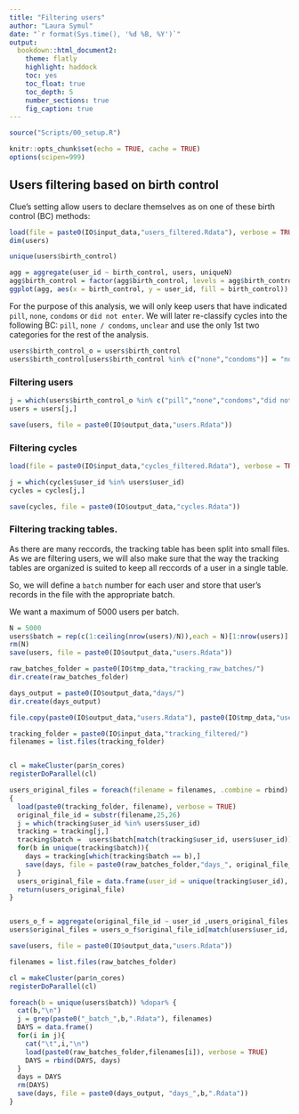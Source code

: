 ```yaml
---
title: "Filtering users"
author: "Laura Symul"
date: "`r format(Sys.time(), '%d %B, %Y')`"
output: 
  bookdown::html_document2: 
    theme: flatly
    highlight: haddock
    toc: yes
    toc_float: true
    toc_depth: 5
    number_sections: true
    fig_caption: true
---
```




```r
source("Scripts/00_setup.R")
```


```r
knitr::opts_chunk$set(echo = TRUE, cache = TRUE)
options(scipen=999)
```


## Users filtering based on birth control

Clue's setting allow users to declare themselves as on one of these birth control (BC) methods:

```r
load(file = paste0(IO$input_data,"users_filtered.Rdata"), verbose = TRUE)
dim(users)
```


```r
unique(users$birth_control)
```


```r
agg = aggregate(user_id ~ birth_control, users, uniqueN)
agg$birth_control = factor(agg$birth_control, levels = agg$birth_control[order(agg$user_id)])
ggplot(agg, aes(x = birth_control, y = user_id, fill = birth_control)) + geom_bar(stat = "identity")
```


For the purpose of this analysis, we will only keep users that have indicated `pill`, `none`, `condoms` or `did not enter`.
We will later re-classify cycles into the following BC: `pill`, `none / condoms`, `unclear` and use the only 1st two categories for the rest of the analysis.


```r
users$birth_control_o = users$birth_control
users$birth_control[users$birth_control %in% c("none","condoms")] = "none / condoms"
```


### Filtering users

```r
j = which(users$birth_control_o %in% c("pill","none","condoms","did not enter"))
users = users[j,]

save(users, file = paste0(IO$output_data,"users.Rdata"))
```


### Filtering cycles

```r
load(file = paste0(IO$input_data,"cycles_filtered.Rdata"), verbose = TRUE)
```

```r
j = which(cycles$user_id %in% users$user_id)
cycles = cycles[j,]

save(cycles, file = paste0(IO$output_data,"cycles.Rdata"))
```


### Filtering tracking tables.

As there are many reccords, the tracking table has been split into small files.
As we are filtering users, we will also make sure that the way the tracking tables are organized is suited to keep all reccords of a user in a single table.

So, we will define a `batch` number for each user and store that user's records in the file with the appropriate batch.

We want a maximum of 5000 users per batch.

```r
N = 5000
users$batch = rep(c(1:ceiling(nrow(users)/N)),each = N)[1:nrow(users)]
rm(N)
save(users, file = paste0(IO$output_data,"users.Rdata"))
```



```r

raw_batches_folder = paste0(IO$tmp_data,"tracking_raw_batches/")
dir.create(raw_batches_folder)

days_output = paste0(IO$output_data,"days/")
dir.create(days_output)

```


```r

file.copy(paste0(IO$output_data,"users.Rdata"), paste0(IO$tmp_data,"users_before_filtering_days.Rdata"), overwrite = TRUE)

tracking_folder = paste0(IO$input_data,"tracking_filtered/")
filenames = list.files(tracking_folder)


cl = makeCluster(par$n_cores)
registerDoParallel(cl)

users_original_files = foreach(filename = filenames, .combine = rbind) %dopar% 
{
  load(paste0(tracking_folder, filename), verbose = TRUE)
  original_file_id = substr(filename,25,26)
  j = which(tracking$user_id %in% users$user_id)
  tracking = tracking[j,]
  tracking$batch =  users$batch[match(tracking$user_id, users$user_id)]
  for(b in unique(tracking$batch)){
    days = tracking[which(tracking$batch == b),]
    save(days, file = paste0(raw_batches_folder,"days_", original_file_id,"_batch_",b,".Rdata"))
  }
  users_original_file = data.frame(user_id = unique(tracking$user_id), original_file_id = original_file_id)
  return(users_original_file)
}


users_o_f = aggregate(original_file_id ~ user_id ,users_original_files, paste0, collapse = ",")
users$original_files = users_o_f$original_file_id[match(users$user_id, users_o_f$user_id)]

save(users, file = paste0(IO$output_data,"users.Rdata"))

```


```r

filenames = list.files(raw_batches_folder)

cl = makeCluster(par$n_cores)
registerDoParallel(cl)

foreach(b = unique(users$batch)) %dopar% {
  cat(b,"\n")
  j = grep(paste0("_batch_",b,".Rdata"), filenames)
  DAYS = data.frame()
  for(i in j){
    cat("\t",i,"\n")
    load(paste0(raw_batches_folder,filenames[i]), verbose = TRUE)
    DAYS = rbind(DAYS, days)
  }
  days = DAYS
  rm(DAYS)
  save(days, file = paste0(days_output, "days_",b,".Rdata"))
}
```



